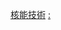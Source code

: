 {{Commonscat|Nuclear technology by country}}
{{Categories by country|nocat}}

[[Category:核能技術|]]
[[Category:各国科技|:]]